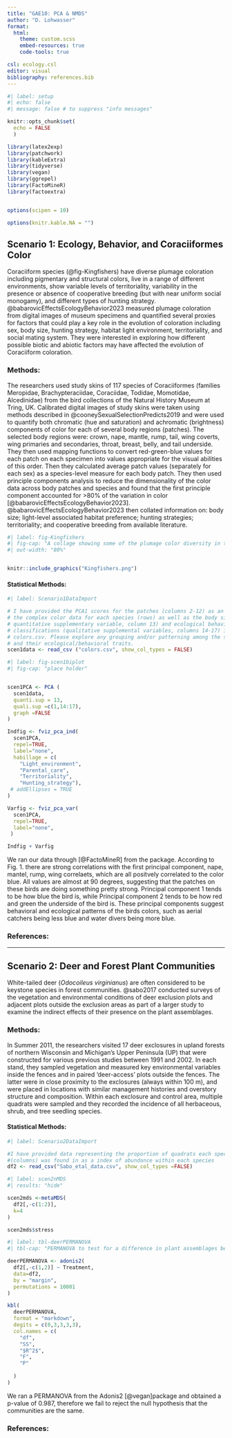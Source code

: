 ```yaml
---
title: "GAE10: PCA & NMDS"
author: "D. Lohwasser"
format: 
  html:
    theme: custom.scss
    embed-resources: true
    code-tools: true

csl: ecology.csl
editor: visual
bibliography: references.bib
---
```


```r
#| label: setup
#| echo: false
#| message: false # to suppress "info messages"

knitr::opts_chunk$set(
  echo = FALSE
  )

library(latex2exp)
library(patchwork)
library(kableExtra)
library(tidyverse)
library(vegan)
library(ggrepel)
library(FactoMineR)
library(factoextra)


options(scipen = 10)

options(knitr.kable.NA = "")

```

## Scenario 1: Ecology, Behavior, and Coraciiformes Color

Coraciiform species (@fig-Kingfishers) have diverse plumage coloration including pigmentary and structural colors, live in a range of different environments, show variable levels of territoriality, variability in the presence or absence of cooperative breeding (but with near uniform social monogamy), and different types of hunting strategy. @babarovicEffectsEcologyBehavior2023 measured plumage coloration from digital images of museum specimens and quantified several proxies for factors that could play a key role in the evolution of coloration including sex, body size, hunting strategy, habitat light environment, territoriality, and social mating system. They were interested in exploring how different possible biotic and abiotic factors may have affected the evolution of Coraciiform coloration.

### Methods:

The researchers used study skins of 117 species of Coraciiformes (families Meropidae, Brachypteraciidae, Coraciidae, Todidae, Momotidae, Alcedinidae) from the bird collections of the Natural History Museum at Tring, UK. Calibrated digital images of study skins were taken using methods described in @cooneySexualSelectionPredicts2019 and were used to quantify both chromatic (hue and saturation) and achromatic (brightness) components of color for each of several body regions (patches). The selected body regions were: crown, nape, mantle, rump, tail, wing coverts, wing primaries and secondaries, throat, breast, belly, and tail underside. They then used mapping functions to convert red-green-blue values for each patch on each specimen into values appropriate for the visual abilities of this order. Then they calculated average patch values (separately for each sex) as a species-level measure for each body patch. They then used principle components analysis to reduce the dimensionality of the color data across body patches and species and found that the first principle component accounted for \>80% of the variation in color [@babarovicEffectsEcologyBehavior2023]. @babarovicEffectsEcologyBehavior2023 then collated information on: body size; light-level associated habitat preference; hunting strategies; territoriality; and cooperative breeding from available literature.

```r
#| label: fig-Kingfishers
#| fig-cap: "A collage showing some of the plumage color diversity in the Coraciiformes. (a) Forest kingfisher (*Todiramphus macleayii*), Alcedinidae; (b) Common kingfisher (*Alcedo atthis*), Alcedinidae; (c) White-fronted bee-eater (*Merops bullockoides*), Meropidae; (d) Red-bearded bee-eater (*Nyctyornis amictus*), Meropidae; (e) European roller (*Coracias garrulus*), Coraciidae; (f) Lilac-breasted roller (*Coracias caudatus*), Coraciidae; (g) Broad-billed today (*Todus subulatus*), Todidae; (h) Narrow-billed today (*Todus angustirostris*), Todidae. All photos © Daniel J. Field, University of Cambridge."
#| out-width: "80%"


knitr::include_graphics("Kingfishers.png")

```

#### Statistical Methods:

```r
#| label: Scenario1DataImport

# I have provided the PCA1 scores for the patches (columns 2-12) as an index of
# the complex color data for each species (rows) as well as the body size (a
# quantitative supplementary variable, column 13) and ecological behavioral
# classifications (qualitative supplemental variables, columns 14-17) in
# colors.csv. Please explore any grouping and/or patterning among the species
# and their ecological/behavioral traits.
scen1data <- read_csv ("colors.csv", show_col_types = FALSE)
```

```r
#| label: fig-scen1biplot
#| fig-cap: "place holder"


scen1PCA <- PCA (
  scen1data,
  quanti.sup = 13,
  quali.sup =c(1,14:17),
  graph =FALSE
)

Indfig <- fviz_pca_ind(
  scen1PCA,
  repel=TRUE,
  label="none",
  habillage = c(
    "Light_environment",
    "Parental_care",
    "Territoriality",
    "Hunting_strategy"),
 # addEllipses = TRUE
)

Varfig <- fviz_pca_var(
  scen1PCA,
  repel=TRUE,
  label="none",
 )

Indfig + Varfig

```

We ran our data through [@FactoMineR] from the package. According to Fig. 1. there are strong correlations with the first principal component, nape, mantel, rump, wing correlaets, which are all positvely correlated to the color blue. All values are almost at 90 degrees, suggesting that the patches on these birds are doing something pretty strong. Principal component 1 tends to be how blue the bird is, while Principal component 2 tends to be how red and green the underside of the bird is. These principal components suggest behavioral and ecological patterns of the birds colors, such as aerial catchers being less blue and water divers being more blue.

```{=html}
<!-- Maybe only show one plot that you think is the main story

In this paper they don't use the PCA how to seperate out, they were using it 

to summarize colors, thye take a different approach all together

They're p1. going from red to green to blue purple, thats the data we were using for our PCA

No huge differences, but maybe being aerial forager less blue, diver more blue..why?

summary(scen1PCA)-->
```
### References:

------------------------------------------------------------------------

## Scenario 2: Deer and Forest Plant Communities

White-tailed deer (*Odocoileus virginianus*) are often considered to be keystone species in forest communities. @sabo2017 conducted surveys of the vegetation and environmental conditions of deer exclusion plots and adjacent plots outside the exclusion areas as part of a larger study to examine the indirect effects of their presence on the plant assemblages.

### Methods:

In Summer 2011, the researchers visited 17 deer exclosures in upland forests of northern Wisconsin and Michigan's Upper Peninsula (UP) that were constructed for various previous studies between 1991 and 2002. In each stand, they sampled vegetation and measured key environmental variables inside the fences and in paired ‘deer-access’ plots outside the fences. The latter were in close proximity to the exclosures (always within 100 m), and were placed in locations with similar management histories and overstory structure and composition. Within each exclosure and control area, multiple quadrats were sampled and they recorded the incidence of all herbaceous, shrub, and tree seedling species.

#### Statistical Methods:

```r
#| label: Scenario2DataImport

#I have provided data representing the proportion of quadrats each species 
#(columns) was found in as a index of abundance within each species
df2 <- read_csv("Sabo_etal_data.csv", show_col_types =FALSE)
```

```r
#| label: scen2nMDS
#| results: "hide"

scen2mds <-metaMDS(
  df2[,-c(1:2)],
  k=4
)

scen2mds$stress

```

```r
#| label: tbl-deerPERMANOVA
#| tbl-cap: "PERMANOVA to test for a difference in plant assemblages between deer exclusion areas and adjacent areas"

deerPERMANOVA <- adonis2(
  df2[,-c(1,2)] ~ Treatment, 
  data=df2, 
  by = "margin",
  permutations = 10001
)

kbl(
  deerPERMANOVA, 
  format = "markdown",
  degits = c(0,3,3,3,3),
  col.names = c(
    "df",
    "SS",
    "$R^2$",
    "F",
    "P"
    
  )
)


```

We ran a PERMANOVA from the Adonis2 [@vegan]package and obtained a p-value of 0.987, therefore we fail to reject the null hypothesis that the communities are the same.

### References:
